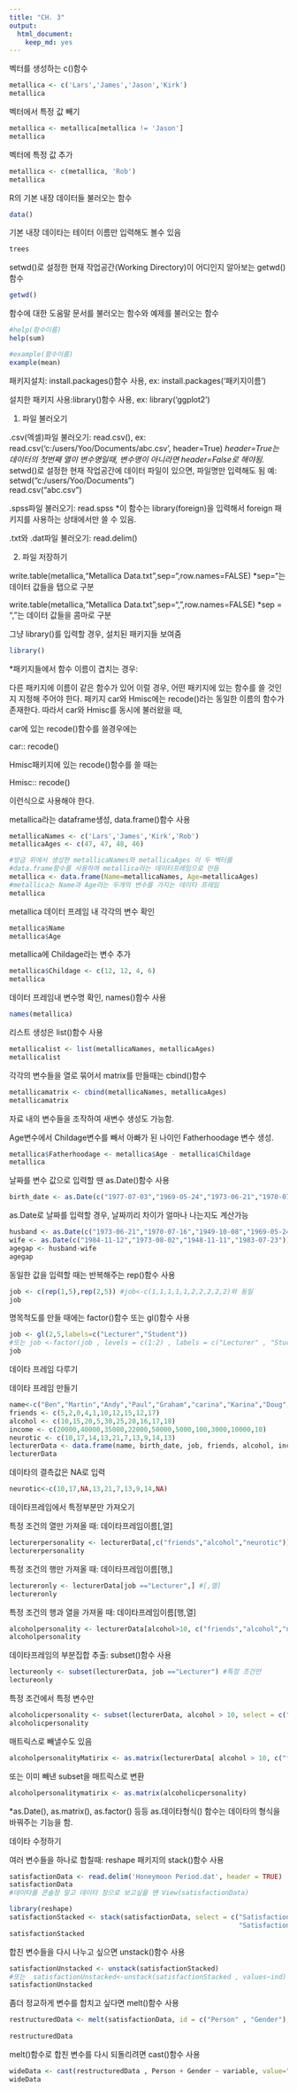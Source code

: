 ```yaml
---
title: "CH. 3"
output:
  html_document:
    keep_md: yes
---
```





벡터를 생성하는 c()함수

```r
metallica <- c('Lars','James','Jason','Kirk')
metallica
```

벡터에서 특정 값 빼기

```r
metallica <- metallica[metallica != 'Jason']
metallica
```

벡터에 특정 값 추가

```r
metallica <- c(metallica, 'Rob')
metallica
```

R의 기본 내장 데이터들 불러오는 함수

```r
data()
```

기본 내장 데이타는 테이터 이름만 입력해도 볼수 있음

```r
trees
```


setwd()로 설정한 현재 작업공간(Working Directory)이 어디인지 알아보는 getwd()함수

```r
getwd()
```

함수에 대한 도움말 문서를 불러오는 함수와 예제를 불러오는 함수

```r
#help(함수이름)
help(sum)

#example(함수이름)
example(mean)
```


패키지설치: install.packages()함수 사용, ex: install.packages('패키지이름')

설치한 패키지 사용:library()함수 사용,  ex: library('ggplot2')

1. 파일 불러오기

.csv(엑셀)파일 불러오기: read.csv(),  ex: read.csv('c:/users/Yoo/Documents/abc.csv', header=True) 
*header=True는 데이터의 첫번째 열이 변수명일때, 변수명이 아니라면 header=False로 해야됨.
*setwd()로 설정한 현재 작업공간에 데이터 파일이 있으면, 파일명만 입력해도 됨
예: setwd("c:/users/Yoo/Documents")       
    read.csv("abc.csv")

.spss파일 불러오기: read.spss 
*이 함수는 library(foreign)을 입력해서 foreign 패키지를 사용하는 상태에서만 쓸 수 있음.

.txt와 .dat파일 불러오기: read.delim()


2. 파일 저장하기

write.table(metallica,"Metallica Data.txt",sep="\t",row.names=FALSE) 
*sep="\t"는 데이터 값들을 탭으로 구분

write.table(metallica,"Metallica Data.txt",sep=",",row.names=FALSE) 
*sep = ","는 데이터 값들을 콤마로 구분


그냥 library()를 입력할 경우, 설치된 패키지들 보여줌

```r
library()
```


*패키지들에서 함수 이름이 겹치는 경우:

다른  패키지에  이름이 같은 함수가 있어 이럴 경우, 어떤 패키지에 있는 함수를 쓸 것인지 지정해 주어야 한다.
패키지 car와 Hmisc에는 recode()라는 동일한 이름의 함수가 존재한다.
따라서 car와 Hmisc를 동시에 불러왔을 때, 

car에 있는 recode()함수를 쓸경우에는

car:: recode()

Hmisc패키지에 있는 recode()함수를 쓸 때는

Hmisc:: recode() 

이런식으로 사용해야 한다.





metallica라는 dataframe생성, data.frame()함수 사용 

```r
metallicaNames <- c('Lars','James','Kirk','Rob')
metallicaAges <- c(47, 47, 48, 46)

#방금 위에서 생성한 metallicaNames와 metallicaAges 이 두 벡터를
#data.frame함수를 사용하여 metallica라는 데이터프레임으로 만듬
metallica <- data.frame(Name=metallicaNames, Age=metallicaAges) 
#metallica는 Name과 Age라는 두개의 변수를 가지는 데이타 프레임
metallica
```

metallica 데이터 프레임 내 각각의 변수 확인

```r
metallica$Name
metallica$Age
```

metallica에 Childage라는 변수 추가

```r
metallica$Childage <- c(12, 12, 4, 6)
metallica
```

데이터 프레임내 변수명 확인, names()함수 사용

```r
names(metallica)
```

리스트 생성은 list()함수 사용 

```r
metallicalist <- list(metallicaNames, metallicaAges)
metallicalist
```

각각의 변수들을 열로 묶어서 matrix를 만들때는 cbind()함수

```r
metallicamatrix <- cbind(metallicaNames, metallicaAges)
metallicamatrix
```

자료 내의 변수들을 조작하여 새변수 생성도 가능함.

Age변수에서 Childage변수를 빼서 아빠가 된 나이인 Fatherhoodage 변수 생성.

```r
metallica$Fatherhoodage <- metallica$Age - metallica$Childage
metallica
```

날짜를 변수 값으로 입력할 땐 as.Date()함수 사용

```r
birth_date <- as.Date(c("1977-07-03","1969-05-24","1973-06-21","1970-07-16","1949-10-10","1983-11-05","1987-10-08","1989-09-16","1973-05-20","1984-11-12"))
```

as.Date로 날짜를 입력할 경우, 날짜끼리 차이가 얼마나 나는지도 계산가능

```r
husband <- as.Date(c("1973-06-21","1970-07-16","1949-10-08","1969-05-24"))
wife <- as.Date(c("1984-11-12","1973-08-02","1948-11-11","1983-07-23"))
agegap <- husband-wife
agegap
```

동일한 값을 입력할 때는 반복해주는 rep()함수 사용

```r
job <- c(rep(1,5),rep(2,5)) #job<-c(1,1,1,1,1,2,2,2,2,2)와 동일
job
```

명목척도를 만들 때에는 factor()함수 또는 gl()함수 사용

```r
job <- gl(2,5,labels=c("Lecturer","Student"))
#또는 job <-factor(job , levels = c(1:2) , labels = c("Lecturer" , "Student"))
job
```

데이타 프레임 다루기

데이타 프레임 만들기
```r
name<-c("Ben","Martin","Andy","Paul","Graham","carina","Karina","Doug","Mark","Zoe")
friends <- c(5,2,0,4,1,10,12,15,12,17)
alcohol <- c(10,15,20,5,30,25,20,16,17,18)
income <- c(20000,40000,35000,22000,50000,5000,100,3000,10000,10)
neurotic <- c(10,17,14,13,21,7,13,9,14,13)
lecturerData <- data.frame(name, birth_date, job, friends, alcohol, income, neurotic)
lecturerData
```

데이타의 결측값은 NA로 입력
```r
neurotic<-c(10,17,NA,13,21,7,13,9,14,NA)
```

데이타프레임에서  특정부분만 가져오기

특정 조건의 열만 가져올 때: 데이타프레임이름[,열]
```r
lecturerpersonality <- lecturerData[,c("friends","alcohol","neurotic")] #[,열]
lecturerpersonality
```

특정 조건의 행만 가져올 때: 데이타프레임이름[행,]
```r
lectureronly <- lecturerData[job =="Lecturer",] #[,열]
lectureronly
```

특정 조건의 행과 열을 가져올 때: 데이타프레임이름[행,열]
```r
alcoholpersonality <- lecturerData[alcohol>10, c("friends","alcohol","neurotic")] #[행,열]
alcoholpersonality
```

데이타프레임의 부분집합 추출: subset()함수 사용
```r
lectureonly <- subset(lecturerData, job =="Lecturer") #특정 조건만
lectureonly
```

특정 조건에서 특정 변수만
```r
alcoholicpersonality <- subset(lecturerData, alcohol > 10, select = c("friends","alcohol","neurotic"))
alcoholicpersonality
```

매트릭스로 빼낼수도 있음
```r
alcoholpersonalityMatirix <- as.matrix(lecturerData[ alcohol > 10, c("friends","alcohol","neurotic")])
```

또는 이미 빼낸 subset을 매트릭스로 변환
```r
alcoholpersonalitymatirix <- as.matrix(alcoholicpersonality)
```

*as.Date(), as.matrix(), as.factor() 등등 as.데이타형식() 함수는 데이타의 형식을 바꿔주는 기능을 함.

데이타 수정하기

여러 변수들을 하나로 합칠때: reshape 패키지의 stack()함수 사용
```r
satisfactionData <- read.delim('Honeymoon Period.dat', header = TRUE)
satisfactionData
#데이타를 콘솔창 말고 데이타 창으로 보고싶을 땐 View(satisfactionData)
```

```r
library(reshape)
satisfactionStacked <- stack(satisfactionData, select = c("Satisfaction_Base","Satisfaction_6_Months",
                                                          "Satisfaction_12_Months","Satisfaction_18_Months"))
satisfactionStacked
```

합친 변수들을 다시 나누고 싶으면 unstack()함수 사용
```r
satisfactionUnstacked <- unstack(satisfactionStacked)
#또는  satisfactionUnstacked<-unstack(satisfactionStacked , values~ind)
satisfactionUnstacked
```

좀더 정교하게 변수를 합치고 싶다면 melt()함수 사용
```r
restructuredData <- melt(satisfactionData, id = c("Person" , "Gender"), measured = c("Satisfaction_Base",
                                                                                     "Satisfaction_6_Months", "Satisfaction_12_Months", "Satisfaction_18_Months"))
restructuredData
```

melt()함수로 합친 변수를 다시 되돌리려면 cast()함수 사용
```r
wideData <- cast(restructuredData , Person + Gender ~ variable, value="value")
wideData
```


